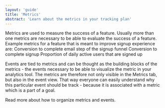 ```yaml
---
layout: 'guide'
title: 'Metrics'
abstract: 'Learn about the metrics in your tracking plan'
---
```



Metrics are used to measure the success of a feature. Usually more than one metrics are necessary to be able to evaluate the success of a feature. Example metrics for a feature that is meant to improve signup experience are:
Conversion to complete email step of the signup funnel
Conversion to complete signup
Proportion of daily active users that are signed up

Events are tied to metrics and can be thought as the building blocks of the metrics - the events necessary to be able to visualize the metric in your analytics tool. The metrics are therefore not only visible in the Metrics tab, but also in the event view. That way everyone can easily understand why this particular event should be track - because it is associated with a metric which is a part of a goal.

Read more about how to <Link passHref href="/data-design/organizing-metrics-and-events"><a>organize metrics and events</a></Link>.
